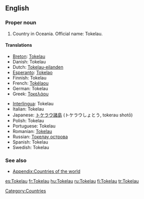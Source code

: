 ==English==
{{wikipedia}}
===Proper noun===
{{en-proper noun}}
# Country in Oceania. Official name: Tokelau.

====Translations====
{{trans-top|Oceanic country}}
*[[Breton]]: [[Tokelau]]
*Danish: Tokelau
*Dutch: [[Tokelau-eilanden]]
*[[Esperanto]]: [[Tokelao]]
*Finnish: Tokelau
*French: [[Tokélaou]]
*German: Tokelau
*Greek: [[Τοκελάου]]
{{trans-mid}}
*[[Interlingua]]: Tokelau
*Italian: Tokelau
*Japanese: [[トケラウ諸島]] (トケラウしょとう, tokerau shotō)
*Polish: Tokelau
*Portuguese: Tokelau
*Romanian: [[Tokelau]]
*Russian: [[Токелау острова]]
*Spanish: Tokelau
*Swedish: Tokelau
{{trans-bottom}}
===See also===
*[[Appendix:Countries of the world]]

[[Category:Countries]]
[[es:Tokelau]]
[[fr:Tokelau]]
[[hu:Tokelau]]
[[ru:Tokelau]]
[[fi:Tokelau]]
[[tr:Tokelau]]